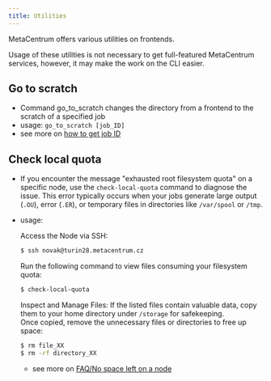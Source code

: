 ```yaml
---
title: Utilities
---
```


MetaCentrum offers various utilities on frontends.

Usage of these utilities is not necessary to get full-featured MetaCentrum services, however, it may make the work on the CLI easier.

## Go to scratch

- Command go_to_scratch changes the directory from a frontend to the scratch of a specified job
- usage: `go_to_scratch [job_ID]`
- see more on [how to get job ID](../computing/run-basic-job#job-id)


## Check local quota

- If you encounter the message "exhausted root filesystem quota" on a specific node, use the `check-local-quota` command to diagnose the issue. This error typically occurs when your jobs generate large output (`.OU`), error (`.ER`), or temporary files in directories like `/var/spool` or `/tmp`.


- usage:

  Access the Node via SSH:
  ```bash
  $ ssh novak@turin28.metacentrum.cz
  ```
  Run the following command to view files consuming your filesystem quota:
  ```bash
  $ check-local-quota
  ```
  Inspect and Manage Files: If the listed files contain valuable data, copy them to your home directory under `/storage` for safekeeping.  
  Once copied, remove the unnecessary files or directories to free up space:
  ```bash
  $ rm file_XX
  $ rm -rf directory_XX
  ```
  - see more on [FAQ/No space left on a node](../support/faqs-content/no-space-left)
